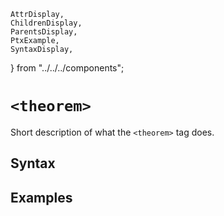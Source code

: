     AttrDisplay,
    ChildrenDisplay,
    ParentsDisplay,
    PtxExample,
    SyntaxDisplay,
} from "../../../components";

# `<theorem>`

Short description of what the `<theorem>` tag does.

## Syntax

<SyntaxDisplay name="theorem" />

## Examples

    